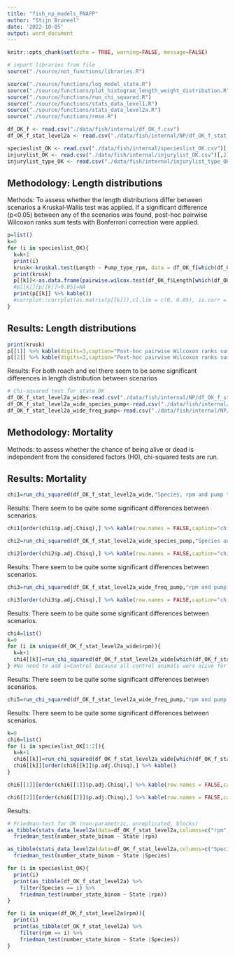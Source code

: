 ```yaml
---
title: "fish_np_models_FNAFP"
author: "Stijn Bruneel"
date: '2022-10-05'
output: word_document
---
```


```r
knitr::opts_chunk$set(echo = TRUE, warning=FALSE, message=FALSE)
```

```r
# import libraries from file
source("./source/not_functions/libraries.R")
```

```r

source("./source/functions/log_model_state.R")
source("./source/functions/plot_histogram_length_weight_distribution.R")
source("./source/functions/run_chi_squared.R")
source("./source/functions/stats_data_level1.R")
source("./source/functions/stats_data_level2a.R")
source("./source/functions/rmse.R")
```

```r
df_OK_f <- read.csv("./data/fish/internal/df_OK_f.csv")
df_OK_f_stat_level2a <- read.csv("./data/fish/internal/NP/df_OK_f_stat_level2a.csv")
```

```r
specieslist_OK <- read.csv("./data/fish/internal/specieslist_OK.csv")[,2]
injurylist_OK <- read.csv("./data/fish/internal/injurylist_OK.csv")[,2]
injurylist_type_OK <- read.csv("./data/fish/internal/injurylist_type_OK.csv")[,2]
```

## Methodology: Length distributions

Methods: To assess whether the length distributions differ between scenarios a Kruskal-Wallis test was applied. If a significant difference (p\<0.05) between any of the scenarios was found, post-hoc pairwise Wilcoxon ranks sum tests with Bonferroni correction were applied.

```r
p=list()
k=0
for (i in specieslist_OK){
  k=k+1
  print(i)
  krusk<-kruskal.test(Length ~ Pump_type_rpm, data = df_OK_f[which(df_OK_f$Species==i & df_OK_f$Control=="pump"),])
  print(krusk)
  p[[k]]<-as.data.frame(pairwise.wilcox.test(df_OK_f$Length[which(df_OK_f$Species==i & df_OK_f$Control=="pump")], df_OK_f$Pump_type_rpm[which(df_OK_f$Species==i & df_OK_f$Control=="pump")],p.adjust.method = "bonferroni")$p.value)
  #p[[k]][p[[k]]>0.05]=NA
  print(p[[k]] %>% kable())
  #corrplot::corrplot(as.matrix(p[[k]]),cl.lim = c(0, 0.05), is.corr = FALSE,main=i)
}
```

## Results: Length distributions

```r
print(krusk)
p[[1]] %>% kable(digits=3,caption="Post-hoc pairwise Wilcoxon ranks sum tests with Bonferroni correction for differences in length distributions between scenarios for roach")
p[[2]] %>% kable(digits=3,caption="Post-hoc pairwise Wilcoxon ranks sum tests with Bonferroni correction for differences in length distributions between scenarios for eel")
```

Results: For both roach and eel there seem to be some significant differences in length distribution between scenarios

```r
# Chi-squared test for state OK
df_OK_f_stat_level2a_wide<-read.csv("./data/fish/internal/NP/df_OK_f_stat_level2a_wide.csv")[,-c(1)]
df_OK_f_stat_level2a_wide_species_pump<-read.csv("./data/fish/internal/NP/df_OK_f_stat_level2a_wide_species_pump.csv")[,-1]
df_OK_f_stat_level2a_wide_freq_pump<-read.csv("./data/fish/internal/NP/df_OK_f_stat_level2a_wide_freq_pump.csv")[,-1]
```

## Methodology: Mortality

Methods: to assess whether the chance of being alive or dead is independent from the considered factors (H0), chi-squared tests are run.

## Results: Mortality

```r
chi1=run_chi_squared(df_OK_f_stat_level2a_wide,"Species, rpm and pump type",1)
```

Results: There seem to be quite some significant differences between scenarios.

```r
chi1[order(chi1$p.adj.Chisq),] %>% kable(row.names = FALSE,caption="chi-squared tests to assess differences in mortality between scenarios (species-screw-rpm-control)")
```

```r
chi2=run_chi_squared(df_OK_f_stat_level2a_wide_species_pump,"Species and pump type",1)
```

```r
chi2[order(chi2$p.adj.Chisq),] %>% kable(row.names = FALSE,caption="chi-squared tests to assess differences in mortality between scenarios (species-screw-control)")
```

Results: There seem to be quite some significant differences between scenarios.

```r
chi3=run_chi_squared(df_OK_f_stat_level2a_wide_freq_pump,"rpm and pump type",1)
```

```r
chi3[order(chi3$p.adj.Chisq),] %>% kable(row.names = FALSE,caption="chi-squared tests to assess differences in mortality between scenarios (screw-rpm-control)")
```

Results: There seem to be quite some significant differences between scenarios.

```r
chi4=list()
k=0
for (i in unique(df_OK_f_stat_level2a_wide$rpm)){
  k=k+1
  chi4[[k]]=run_chi_squared(df_OK_f_stat_level2a_wide[which(df_OK_f_stat_level2a_wide$rpm==i),],"Species and pump type",1)
} #No need to add i=Control because all control animals were alive for all species. Including it generates an error.
```

Results: There seem to be quite some significant differences between scenarios.

```r
chi5=run_chi_squared(df_OK_f_stat_level2a_wide_freq_pump,"rpm and pump type",1)
```

Results: There seem to be quite some significant differences between scenarios.

```r
k=0
chi6=list()
for (i in specieslist_OK[1:2]){
  k=k+1
  chi6[[k]]=run_chi_squared(df_OK_f_stat_level2a_wide[which(df_OK_f_stat_level2a_wide$Species==i),],"rpm and pump type",1)
  chi6[[k]][order(chi6[[k]]$p.adj.Chisq),] %>% kable()
}
```

```r
chi6[[1]][order(chi6[[1]]$p.adj.Chisq),] %>% kable(row.names = FALSE,caption="chi-squared tests to assess differences in mortality between scenarios (screw-rpm-control) for eel")
```

```r
chi6[[2]][order(chi6[[2]]$p.adj.Chisq),] %>% kable(row.names = FALSE,caption="chi-squared tests to assess differences in mortality between scenarios (screw-rpm-control) for roach")
```

Results:

```r
# Friedman-test for OK (non-parametric, unreplicated, blocks)
as_tibble(stats_data_level2a(data=df_OK_f_stat_level2a,columns=c("rpm", "Pump_type", "State"))) %>% 
  friedman_test(number_state_binom ~ State |rpn)

as_tibble(stats_data_level2a(data=df_OK_f_stat_level2a,columns=c("Species", "Pump_type", "State"))) %>% 
  friedman_test(number_state_binom ~ State |Species)

for (i in specieslist_OK){
  print(i)
  print(as_tibble(df_OK_f_stat_level2a) %>% 
    filter(Species == i) %>%
    friedman_test(number_state_binom ~ State |rpn))
}

for (i in unique(df_OK_f_stat_level2a$rpm)){
  print(i)
  print(as_tibble(df_OK_f_stat_level2a) %>% 
    filter(rpm == i) %>%
    friedman_test(number_state_binom ~ State |Species))
}
```

